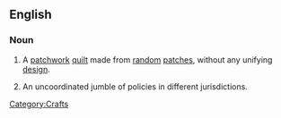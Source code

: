 ==English==




===Noun===
{{en-noun|sg=[[crazy]] [[quilt]]}}

#A [[patchwork]] [[quilt]] made from [[random]] [[patch]]es, without any unifying [[design]].
# {{by extension|public policy}} An uncoordinated jumble of policies in different jurisdictions.

[[Category:Crafts]]